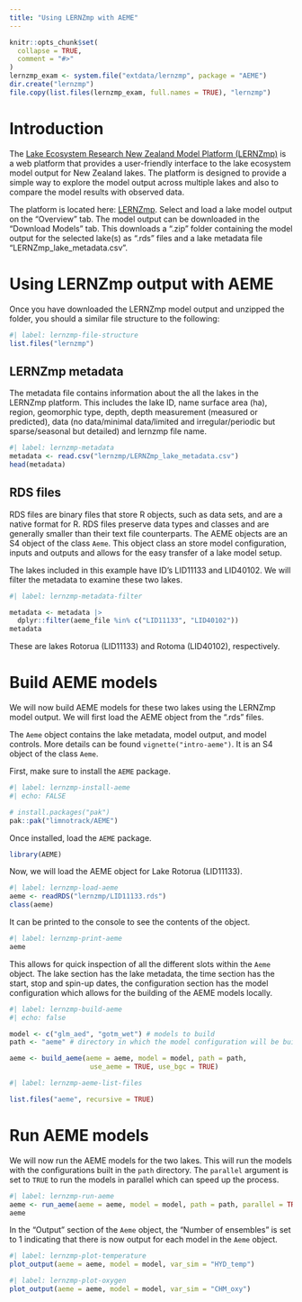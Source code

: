 ```yaml
---
title: "Using LERNZmp with AEME"
---
```


```r
knitr::opts_chunk$set(
  collapse = TRUE,
  comment = "#>"
)
lernzmp_exam <- system.file("extdata/lernzmp", package = "AEME")
dir.create("lernzmp")
file.copy(list.files(lernzmp_exam, full.names = TRUE), "lernzmp")


```


# Introduction

The [Lake Ecosystem Research New Zealand Model Platform
(LERNZmp)](https://limnotrack.shinyapps.io/LERNZmp/) is a web platform that
provides a user-friendly interface to the lake ecosystem model output for New
Zealand lakes. The platform is designed to provide a simple way to explore the
model output across multiple lakes and also to compare the model results with
observed data.

The platform is located here:
[LERNZmp](https://limnotrack.shinyapps.io/LERNZmp/). Select and load a lake
model output on the "Overview" tab. The model output can be downloaded in the
"Download Models" tab. This downloads a ".zip" folder containing the model
output for the selected lake(s) as ".rds" files and a lake metadata file
"LERNZmp_lake_metadata.csv".

# Using LERNZmp output with AEME

Once you have downloaded the LERNZmp model output and unzipped the folder, you
should a similar file structure to the following:

```r
#| label: lernzmp-file-structure
list.files("lernzmp")
```

## LERNZmp metadata

The metadata file contains information about the all the lakes in the LERNZmp 
platform. This includes the lake ID, name surface area (ha), region, geomorphic 
type, depth, depth measurement (measured or predicted), data (no data/minimal 
data/limited and irregular/periodic but sparse/seasonal but detailed) and 
lernzmp file name.

```r
#| label: lernzmp-metadata
metadata <- read.csv("lernzmp/LERNZmp_lake_metadata.csv")
head(metadata)
```

## RDS files

RDS files are binary files that store R objects, such as data sets, and are a 
native format for R. RDS files preserve data types and classes and are generally
smaller than their text file counterparts. The AEME objects are an S4 object of the
class `Aeme`. This object class an store model configuration, inputs and outputs
and allows for the easy transfer of a lake model setup.

The lakes included in this example have ID's LID11133 and LID40102. We will 
filter the metadata to examine these two lakes.

```r
#| label: lernzmp-metadata-filter

metadata <- metadata |> 
  dplyr::filter(aeme_file %in% c("LID11133", "LID40102"))
metadata
```

These are lakes Rotorua (LID11133) and Rotoma (LID40102), respectively.

# Build AEME models

We will now build AEME models for these two lakes using the LERNZmp model 
output. We will first load the AEME object from the ".rds" files.

The `Aeme` object contains the lake metadata, model output, and model controls.
More details can be found `vignette("intro-aeme")`. It is an S4 object of the
class `Aeme`.

First, make sure to install the `AEME` package.

```r
#| label: lernzmp-install-aeme
#| echo: FALSE

# install.packages("pak")
pak::pak("limnotrack/AEME")

```

Once installed, load the `AEME` package.

```r
library(AEME)
```

Now, we will load the AEME object for Lake Rotorua (LID11133).

```r
#| label: lernzmp-load-aeme
aeme <- readRDS("lernzmp/LID11133.rds")
class(aeme)
```

It can be printed to the console to see the contents of the object.

```r
#| label: lernzmp-print-aeme
aeme
```

This allows for quick inspection of all the different slots within the `Aeme`
object. The lake section has the lake metadata, the time section has the start, 
stop and spin-up dates, the configuration section has the model configuration 
which allows for the building of the AEME models locally.

```r
#| label: lernzmp-build-aeme
#| echo: false

model <- c("glm_aed", "gotm_wet") # models to build
path <- "aeme" # directory in which the model configuration will be built

aeme <- build_aeme(aeme = aeme, model = model, path = path,
                    use_aeme = TRUE, use_bgc = TRUE)
```

```r
#| label: lernzmp-aeme-list-files

list.files("aeme", recursive = TRUE)
```

# Run AEME models

We will now run the AEME models for the two lakes. This will run the models
with the configurations built in the `path` directory. The `parallel` argument
is set to `TRUE` to run the models in parallel which can speed up the process.

```r
#| label: lernzmp-run-aeme
aeme <- run_aeme(aeme = aeme, model = model, path = path, parallel = TRUE)
aeme
```

In the "Output" section of the `Aeme` object, the "Number of ensembles" is set to
1 indicating that there is now output for each model in the `Aeme` object.


```r
#| label: lernzmp-plot-temperature
plot_output(aeme = aeme, model = model, var_sim = "HYD_temp")
```


```r
#| label: lernzmp-plot-oxygen
plot_output(aeme = aeme, model = model, var_sim = "CHM_oxy")
```


